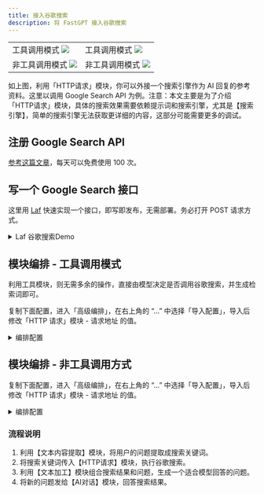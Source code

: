 ```yaml
---
title: 接入谷歌搜索
description: 将 FastGPT 接入谷歌搜索
---
```


|                     |                       |
| --------------------- | --------------------- |
| 工具调用模式 ![](/imgs/google_search_3.webp) | 工具调用模式 ![](/imgs/google_search_4.webp) |
| 非工具调用模式 ![](/imgs/google_search_1.webp) | 非工具调用模式 ![](/imgs/google_search_2.webp) |


如上图，利用「HTTP请求」模块，你可以外接一个搜索引擎作为 AI 回复的参考资料。这里以调用 Google Search API 为例。注意：本文主要是为了介绍 「HTTP请求」模块，具体的搜索效果需要依赖提示词和搜索引擎，尤其是【搜索引擎】，简单的搜索引擎无法获取更详细的内容，这部分可能需要更多的调试。

## 注册 Google Search API

[参考这篇文章](https://zhuanlan.zhihu.com/p/174666017)，每天可以免费使用 100 次。

## 写一个 Google Search 接口

这里用 [Laf](https://laf.dev/) 快速实现一个接口，即写即发布，无需部署。务必打开 POST 请求方式。

<details>
<summary>Laf 谷歌搜索Demo</summary>

```typescript
import cloud from '@lafjs/cloud'

const googleSearchKey = "xxx"
const googleCxId = "3740cxxx"
const baseurl = "https://www.googleapis.com/customsearch/v1"

type RequestType = {
  searchKey: string
}

export default async function (ctx: FunctionContext) {
  const { searchKey } = ctx.body as RequestType
  console.log(ctx.body)
  if (!searchKey) {
    return {
      prompt: ""
    }
  }

  try {
    const { data } = await cloud.fetch.get(baseurl, {
      params: {
        q: searchKey,
        cx: googleCxId,
        key: googleSearchKey,
        c2coff: 1,
        start: 1,
        end: 20,
        dateRestrict: 'm[1]',
      }
    })
    const result = data.items.map((item) => item.snippet).join('\n');

    return { prompt: result }
  } catch (err) {
    console.log(err)
    ctx.response.status(500)
    return {
      message: "异常"
    }
  }
}
```

</details>

## 模块编排 - 工具调用模式

利用工具模块，则无需多余的操作，直接由模型决定是否调用谷歌搜索，并生成检索词即可。

复制下面配置，进入「高级编排」，在右上角的 “...” 中选择「导入配置」，导入后修改「HTTP 请求」模块 - 请求地址 的值。

<details>
<summary>编排配置</summary>

```json
{
  "nodes": [
    {
      "nodeId": "userGuide",
      "name": "系统配置",
      "intro": "可以配置应用的系统参数",
      "avatar": "/imgs/workflow/userGuide.png",
      "flowNodeType": "userGuide",
      "position": {
        "x": 262.2732338817093,
        "y": -476.00241136598146
      },
      "inputs": [
        {
          "key": "welcomeText",
          "renderTypeList": [
            "hidden"
          ],
          "valueType": "string",
          "label": "core.app.Welcome Text",
          "value": ""
        },
        {
          "key": "variables",
          "renderTypeList": [
            "hidden"
          ],
          "valueType": "any",
          "label": "core.app.Chat Variable",
          "value": []
        },
        {
          "key": "questionGuide",
          "valueType": "boolean",
          "renderTypeList": [
            "hidden"
          ],
          "label": "core.app.Question Guide",
          "value": false
        },
        {
          "key": "tts",
          "renderTypeList": [
            "hidden"
          ],
          "valueType": "any",
          "label": "",
          "value": {
            "type": "web"
          }
        },
        {
          "key": "whisper",
          "renderTypeList": [
            "hidden"
          ],
          "valueType": "any",
          "label": "",
          "value": {
            "open": false,
            "autoSend": false,
            "autoTTSResponse": false
          }
        },
        {
          "key": "scheduleTrigger",
          "renderTypeList": [
            "hidden"
          ],
          "valueType": "any",
          "label": "",
          "value": null
        }
      ],
      "outputs": []
    },
    {
      "nodeId": "448745",
      "name": "流程开始",
      "intro": "",
      "avatar": "/imgs/workflow/userChatInput.svg",
      "flowNodeType": "workflowStart",
      "position": {
        "x": 295.8944548701009,
        "y": 110.81336038514848
      },
      "inputs": [
        {
          "key": "userChatInput",
          "renderTypeList": [
            "reference",
            "textarea"
          ],
          "valueType": "string",
          "label": "用户问题",
          "required": true,
          "toolDescription": "用户问题"
        }
      ],
      "outputs": [
        {
          "id": "userChatInput",
          "key": "userChatInput",
          "label": "core.module.input.label.user question",
          "valueType": "string",
          "type": "static"
        }
      ]
    },
    {
      "nodeId": "NOgbnBzUwDgT",
      "name": "工具调用",
      "intro": "通过AI模型自动选择一个或多个功能块进行调用，也可以对插件进行调用。",
      "avatar": "/imgs/workflow/tool.svg",
      "flowNodeType": "tools",
      "showStatus": true,
      "position": {
        "x": 1028.8358722416106,
        "y": -500.8755882990822
      },
      "inputs": [
        {
          "key": "model",
          "renderTypeList": [
            "settingLLMModel",
            "reference"
          ],
          "label": "core.module.input.label.aiModel",
          "valueType": "string",
          "llmModelType": "all",
          "value": "FastAI-plus"
        },
        {
          "key": "temperature",
          "renderTypeList": [
            "hidden"
          ],
          "label": "",
          "value": 0,
          "valueType": "number",
          "min": 0,
          "max": 10,
          "step": 1
        },
        {
          "key": "maxToken",
          "renderTypeList": [
            "hidden"
          ],
          "label": "",
          "value": 2000,
          "valueType": "number",
          "min": 100,
          "max": 4000,
          "step": 50
        },
        {
          "key": "systemPrompt",
          "renderTypeList": [
            "textarea",
            "reference"
          ],
          "max": 3000,
          "valueType": "string",
          "label": "core.ai.Prompt",
          "description": "core.app.tip.chatNodeSystemPromptTip",
          "placeholder": "core.app.tip.chatNodeSystemPromptTip",
          "value": "你是谷歌搜索机器人，根据当前问题和对话记录生成搜索词。你需要自行判断是否需要进行网络实时查询：\n- 如果需查询则生成搜索词。\n- 如果不需要查询则不返回字段。"
        },
        {
          "key": "history",
          "renderTypeList": [
            "numberInput",
            "reference"
          ],
          "valueType": "chatHistory",
          "label": "core.module.input.label.chat history",
          "required": true,
          "min": 0,
          "max": 30,
          "value": 6
        },
        {
          "key": "userChatInput",
          "renderTypeList": [
            "reference",
            "textarea"
          ],
          "valueType": "string",
          "label": "用户问题",
          "required": true,
          "value": [
            "448745",
            "userChatInput"
          ]
        }
      ],
      "outputs": []
    },
    {
      "nodeId": "GMELVPxHfpg5",
      "name": "HTTP 请求",
      "intro": "调用谷歌搜索，查询相关内容",
      "avatar": "/imgs/workflow/http.png",
      "flowNodeType": "httpRequest468",
      "showStatus": true,
      "position": {
        "x": 1013.2159795348916,
        "y": 210.8685573380423
      },
      "inputs": [
        {
          "key": "system_addInputParam",
          "renderTypeList": [
            "addInputParam"
          ],
          "valueType": "dynamic",
          "label": "",
          "required": false,
          "description": "core.module.input.description.HTTP Dynamic Input",
          "editField": {
            "key": true,
            "valueType": true
          }
        },
        {
          "valueType": "string",
          "renderTypeList": [
            "reference"
          ],
          "key": "query",
          "label": "query",
          "toolDescription": "谷歌搜索检索词",
          "required": true,
          "canEdit": true,
          "editField": {
            "key": true,
            "description": true
          }
        },
        {
          "key": "system_httpMethod",
          "renderTypeList": [
            "custom"
          ],
          "valueType": "string",
          "label": "",
          "value": "POST",
          "required": true
        },
        {
          "key": "system_httpReqUrl",
          "renderTypeList": [
            "hidden"
          ],
          "valueType": "string",
          "label": "",
          "description": "core.module.input.description.Http Request Url",
          "placeholder": "https://api.ai.com/getInventory",
          "required": false,
          "value": "https://xxxxxx.laf.dev/google_search"
        },
        {
          "key": "system_httpHeader",
          "renderTypeList": [
            "custom"
          ],
          "valueType": "any",
          "value": [],
          "label": "",
          "description": "core.module.input.description.Http Request Header",
          "placeholder": "core.module.input.description.Http Request Header",
          "required": false
        },
        {
          "key": "system_httpParams",
          "renderTypeList": [
            "hidden"
          ],
          "valueType": "any",
          "value": [],
          "label": "",
          "required": false
        },
        {
          "key": "system_httpJsonBody",
          "renderTypeList": [
            "hidden"
          ],
          "valueType": "any",
          "value": "{\n  \"searchKey\": \"{{query}}\"\n}",
          "label": "",
          "required": false
        }
      ],
      "outputs": [
        {
          "id": "system_addOutputParam",
          "key": "system_addOutputParam",
          "type": "dynamic",
          "valueType": "dynamic",
          "label": "",
          "editField": {
            "key": true,
            "valueType": true
          }
        },
        {
          "id": "httpRawResponse",
          "key": "httpRawResponse",
          "label": "原始响应",
          "description": "HTTP请求的原始响应。只能接受字符串或JSON类型响应数据。",
          "valueType": "any",
          "type": "static"
        },
        {
          "id": "M5YmxaYe8em1",
          "type": "dynamic",
          "key": "prompt",
          "valueType": "string",
          "label": "prompt"
        }
      ]
    }
  ],
  "edges": [
    {
      "source": "448745",
      "target": "NOgbnBzUwDgT",
      "sourceHandle": "448745-source-right",
      "targetHandle": "NOgbnBzUwDgT-target-left"
    },
    {
      "source": "NOgbnBzUwDgT",
      "target": "GMELVPxHfpg5",
      "sourceHandle": "selectedTools",
      "targetHandle": "selectedTools"
    }
  ]
}
```

</details>

## 模块编排 - 非工具调用方式

复制下面配置，进入「高级编排」，在右上角的 “...” 中选择「导入配置」，导入后修改「HTTP 请求」模块 - 请求地址 的值。

<details>
<summary>编排配置</summary>

```json
{
  "nodes": [
    {
      "nodeId": "userGuide",
      "name": "系统配置",
      "intro": "可以配置应用的系统参数",
      "avatar": "/imgs/workflow/userGuide.png",
      "flowNodeType": "userGuide",
      "position": {
        "x": 126.6166221945532,
        "y": -456.00079128406236
      },
      "inputs": [
        {
          "key": "welcomeText",
          "renderTypeList": [
            "hidden"
          ],
          "valueType": "string",
          "label": "core.app.Welcome Text",
          "value": ""
        },
        {
          "key": "variables",
          "renderTypeList": [
            "hidden"
          ],
          "valueType": "any",
          "label": "core.app.Chat Variable",
          "value": []
        },
        {
          "key": "questionGuide",
          "valueType": "boolean",
          "renderTypeList": [
            "hidden"
          ],
          "label": "core.app.Question Guide",
          "value": false
        },
        {
          "key": "tts",
          "renderTypeList": [
            "hidden"
          ],
          "valueType": "any",
          "label": "",
          "value": {
            "type": "web"
          }
        },
        {
          "key": "whisper",
          "renderTypeList": [
            "hidden"
          ],
          "valueType": "any",
          "label": "",
          "value": {
            "open": false,
            "autoSend": false,
            "autoTTSResponse": false
          }
        },
        {
          "key": "scheduleTrigger",
          "renderTypeList": [
            "hidden"
          ],
          "valueType": "any",
          "label": "",
          "value": null
        }
      ],
      "outputs": []
    },
    {
      "nodeId": "448745",
      "name": "流程开始",
      "intro": "",
      "avatar": "/imgs/workflow/userChatInput.svg",
      "flowNodeType": "workflowStart",
      "position": {
        "x": 189.99351048246606,
        "y": 50.36949968375285
      },
      "inputs": [
        {
          "key": "userChatInput",
          "renderTypeList": [
            "reference",
            "textarea"
          ],
          "valueType": "string",
          "label": "用户问题",
          "required": true,
          "toolDescription": "用户问题"
        }
      ],
      "outputs": [
        {
          "id": "userChatInput",
          "key": "userChatInput",
          "label": "core.module.input.label.user question",
          "valueType": "string",
          "type": "static"
        }
      ]
    },
    {
      "nodeId": "TWD5BAqIIFaj",
      "name": "判断器",
      "intro": "根据一定的条件，执行不同的分支。",
      "avatar": "/imgs/workflow/ifElse.svg",
      "flowNodeType": "ifElseNode",
      "showStatus": true,
      "position": {
        "x": 1187.4821088468154,
        "y": -143.83989103517257
      },
      "inputs": [
        {
          "key": "condition",
          "valueType": "string",
          "label": "",
          "renderTypeList": [
            "hidden"
          ],
          "required": false,
          "value": "And"
        },
        {
          "key": "ifElseList",
          "renderTypeList": [
            "hidden"
          ],
          "valueType": "any",
          "label": "",
          "value": [
            {
              "variable": [
                "lG52GzzMm65z",
                "6yF19MRD3nuB"
              ],
              "condition": "isEmpty",
              "value": ""
            }
          ]
        }
      ],
      "outputs": [
        {
          "id": "IF",
          "key": "IF",
          "label": "IF",
          "valueType": "any",
          "type": "source"
        },
        {
          "id": "ELSE",
          "key": "ELSE",
          "label": "ELSE",
          "valueType": "any",
          "type": "source"
        }
      ]
    },
    {
      "nodeId": "1ljV0oTq4zeC",
      "name": "HTTP 请求",
      "intro": "可以发出一个 HTTP 请求，实现更为复杂的操作（联网搜索、数据库查询等）",
      "avatar": "/imgs/workflow/http.png",
      "flowNodeType": "httpRequest468",
      "showStatus": true,
      "position": {
        "x": 1992.0328696814468,
        "y": 127.08080019458595
      },
      "inputs": [
        {
          "key": "DYNAMIC_INPUT_KEY",
          "renderTypeList": [
            "addInputParam"
          ],
          "valueType": "dynamic",
          "label": "",
          "required": false,
          "description": "core.module.input.description.HTTP Dynamic Input",
          "editField": {
            "key": true,
            "valueType": true
          }
        },
        {
          "key": "searchKey",
          "valueType": "string",
          "label": "searchKey",
          "renderTypeList": [
            "reference"
          ],
          "description": "",
          "canEdit": true,
          "editField": {
            "key": true,
            "valueType": true
          },
          "value": [
            "lG52GzzMm65z",
            "6yF19MRD3nuB"
          ]
        },
        {
          "key": "system_httpMethod",
          "renderTypeList": [
            "custom"
          ],
          "valueType": "string",
          "label": "",
          "value": "POST",
          "required": true
        },
        {
          "key": "system_httpReqUrl",
          "renderTypeList": [
            "hidden"
          ],
          "valueType": "string",
          "label": "",
          "description": "core.module.input.description.Http Request Url",
          "placeholder": "https://api.ai.com/getInventory",
          "required": false,
          "value": "https://xxxxxx.laf.dev/google_search"
        },
        {
          "key": "system_httpHeader",
          "renderTypeList": [
            "custom"
          ],
          "valueType": "any",
          "value": [],
          "label": "",
          "description": "core.module.input.description.Http Request Header",
          "placeholder": "core.module.input.description.Http Request Header",
          "required": false
        },
        {
          "key": "system_httpParams",
          "renderTypeList": [
            "hidden"
          ],
          "valueType": "any",
          "value": [],
          "label": "",
          "required": false
        },
        {
          "key": "system_httpJsonBody",
          "renderTypeList": [
            "hidden"
          ],
          "valueType": "any",
          "value": "{\n  \"searchKey\": \"{{searchKey}}\"\n}",
          "label": "",
          "required": false
        },
        {
          "key": "system_addInputParam",
          "renderTypeList": [
            "addInputParam"
          ],
          "valueType": "dynamic",
          "label": "",
          "required": false,
          "description": "core.module.input.description.HTTP Dynamic Input",
          "editField": {
            "key": true,
            "valueType": true
          }
        }
      ],
      "outputs": [
        {
          "id": "system_addOutputParam",
          "key": "system_addOutputParam",
          "type": "dynamic",
          "valueType": "dynamic",
          "label": "",
          "editField": {
            "key": true,
            "valueType": true
          }
        },
        {
          "id": "httpRawResponse",
          "key": "httpRawResponse",
          "label": "原始响应",
          "description": "HTTP请求的原始响应。只能接受字符串或JSON类型响应数据。",
          "valueType": "any",
          "type": "static"
        },
        {
          "id": "yw0oz9XWFXYf",
          "type": "dynamic",
          "key": "prompt",
          "valueType": "string",
          "label": "prompt"
        }
      ]
    },
    {
      "nodeId": "Nc6hBdb3l9Pe",
      "name": "AI 对话",
      "intro": "AI 大模型对话",
      "avatar": "/imgs/workflow/AI.png",
      "flowNodeType": "chatNode",
      "showStatus": true,
      "position": {
        "x": 1982.442841318768,
        "y": -664.9716343803625
      },
      "inputs": [
        {
          "key": "model",
          "renderTypeList": [
            "settingLLMModel",
            "reference"
          ],
          "label": "core.module.input.label.aiModel",
          "valueType": "string",
          "value": "gpt-3.5-turbo"
        },
        {
          "key": "temperature",
          "renderTypeList": [
            "hidden"
          ],
          "label": "",
          "value": 0,
          "valueType": "number",
          "min": 0,
          "max": 10,
          "step": 1
        },
        {
          "key": "maxToken",
          "renderTypeList": [
            "hidden"
          ],
          "label": "",
          "value": 2000,
          "valueType": "number",
          "min": 100,
          "max": 4000,
          "step": 50
        },
        {
          "key": "isResponseAnswerText",
          "renderTypeList": [
            "hidden"
          ],
          "label": "",
          "value": true,
          "valueType": "boolean"
        },
        {
          "key": "quoteTemplate",
          "renderTypeList": [
            "hidden"
          ],
          "label": "",
          "valueType": "string"
        },
        {
          "key": "quotePrompt",
          "renderTypeList": [
            "hidden"
          ],
          "label": "",
          "valueType": "string"
        },
        {
          "key": "systemPrompt",
          "renderTypeList": [
            "textarea",
            "reference"
          ],
          "max": 3000,
          "valueType": "string",
          "label": "core.ai.Prompt",
          "description": "core.app.tip.chatNodeSystemPromptTip",
          "placeholder": "core.app.tip.chatNodeSystemPromptTip",
          "selectedTypeIndex": 1,
          "value": [
            "1ljV0oTq4zeC",
            "httpRawResponse"
          ]
        },
        {
          "key": "history",
          "renderTypeList": [
            "numberInput",
            "reference"
          ],
          "valueType": "chatHistory",
          "label": "core.module.input.label.chat history",
          "required": true,
          "min": 0,
          "max": 30,
          "value": 6
        },
        {
          "key": "userChatInput",
          "renderTypeList": [
            "reference",
            "textarea"
          ],
          "valueType": "string",
          "label": "用户问题",
          "required": true,
          "toolDescription": "用户问题",
          "value": [
            "448745",
            "userChatInput"
          ]
        },
        {
          "key": "quoteQA",
          "renderTypeList": [
            "settingDatasetQuotePrompt"
          ],
          "label": "",
          "debugLabel": "知识库引用",
          "description": "",
          "valueType": "datasetQuote"
        }
      ],
      "outputs": [
        {
          "id": "history",
          "key": "history",
          "label": "core.module.output.label.New context",
          "description": "core.module.output.description.New context",
          "valueType": "chatHistory",
          "type": "static"
        },
        {
          "id": "answerText",
          "key": "answerText",
          "label": "core.module.output.label.Ai response content",
          "description": "core.module.output.description.Ai response content",
          "valueType": "string",
          "type": "static"
        }
      ]
    },
    {
      "nodeId": "FYLw1BokYUad",
      "name": "文本加工",
      "intro": "可对固定或传入的文本进行加工后输出，非字符串类型数据最终会转成字符串类型。",
      "avatar": "/imgs/workflow/textEditor.svg",
      "flowNodeType": "pluginModule",
      "showStatus": false,
      "position": {
        "x": 2479.5913201989906,
        "y": 288.52613614690904
      },
      "inputs": [
        {
          "key": "system_addInputParam",
          "valueType": "dynamic",
          "label": "动态外部数据",
          "renderTypeList": [
            "addInputParam"
          ],
          "required": false,
          "description": "",
          "canEdit": false,
          "value": "",
          "editField": {
            "key": true
          },
          "dynamicParamDefaultValue": {
            "inputType": "reference",
            "valueType": "string",
            "required": true
          }
        },
        {
          "key": "q",
          "valueType": "string",
          "label": "q",
          "renderTypeList": [
            "reference"
          ],
          "required": true,
          "description": "",
          "canEdit": true,
          "editField": {
            "key": true
          },
          "value": [
            "448745",
            "userChatInput"
          ]
        },
        {
          "key": "response",
          "valueType": "string",
          "label": "response",
          "renderTypeList": [
            "reference"
          ],
          "required": true,
          "description": "",
          "canEdit": true,
          "editField": {
            "key": true
          },
          "value": [
            "1ljV0oTq4zeC",
            "yw0oz9XWFXYf"
          ]
        },
        {
          "key": "文本",
          "valueType": "string",
          "label": "文本",
          "renderTypeList": [
            "textarea"
          ],
          "required": true,
          "description": "",
          "canEdit": false,
          "value": "请使用下面<data> </data>中的数据作为本次对话的参考。请直接输出答案，不要提及你是从<data> </data>中获取的知识。\n\n当前时间:{{cTime}}\n\n<data>\n{{response}}\n</data>\n\n我的问题:\"{{q}}\"",
          "editField": {
            "key": true
          },
          "maxLength": "",
          "dynamicParamDefaultValue": {
            "inputType": "reference",
            "valueType": "string",
            "required": true
          }
        }
      ],
      "outputs": [
        {
          "id": "text",
          "type": "static",
          "key": "text",
          "valueType": "string",
          "label": "text",
          "description": ""
        }
      ],
      "pluginId": "community-textEditor"
    },
    {
      "nodeId": "EX0g9oK3sCOC",
      "name": "AI 对话",
      "intro": "AI 大模型对话",
      "avatar": "/imgs/workflow/AI.png",
      "flowNodeType": "chatNode",
      "showStatus": true,
      "position": {
        "x": 3199.17223136331,
        "y": -100.06379812849427
      },
      "inputs": [
        {
          "key": "model",
          "renderTypeList": [
            "settingLLMModel",
            "reference"
          ],
          "label": "core.module.input.label.aiModel",
          "valueType": "string",
          "value": "gpt-3.5-turbo"
        },
        {
          "key": "temperature",
          "renderTypeList": [
            "hidden"
          ],
          "label": "",
          "value": 0,
          "valueType": "number",
          "min": 0,
          "max": 10,
          "step": 1
        },
        {
          "key": "maxToken",
          "renderTypeList": [
            "hidden"
          ],
          "label": "",
          "value": 2000,
          "valueType": "number",
          "min": 100,
          "max": 4000,
          "step": 50
        },
        {
          "key": "isResponseAnswerText",
          "renderTypeList": [
            "hidden"
          ],
          "label": "",
          "value": true,
          "valueType": "boolean"
        },
        {
          "key": "quoteTemplate",
          "renderTypeList": [
            "hidden"
          ],
          "label": "",
          "valueType": "string"
        },
        {
          "key": "quotePrompt",
          "renderTypeList": [
            "hidden"
          ],
          "label": "",
          "valueType": "string"
        },
        {
          "key": "systemPrompt",
          "renderTypeList": [
            "textarea",
            "reference"
          ],
          "max": 3000,
          "valueType": "string",
          "label": "core.ai.Prompt",
          "description": "core.app.tip.chatNodeSystemPromptTip",
          "placeholder": "core.app.tip.chatNodeSystemPromptTip"
        },
        {
          "key": "history",
          "renderTypeList": [
            "numberInput",
            "reference"
          ],
          "valueType": "chatHistory",
          "label": "core.module.input.label.chat history",
          "required": true,
          "min": 0,
          "max": 30,
          "value": 6
        },
        {
          "key": "userChatInput",
          "renderTypeList": [
            "reference",
            "textarea"
          ],
          "valueType": "string",
          "label": "用户问题",
          "required": true,
          "toolDescription": "用户问题",
          "value": [
            "FYLw1BokYUad",
            "text"
          ]
        },
        {
          "key": "quoteQA",
          "renderTypeList": [
            "settingDatasetQuotePrompt"
          ],
          "label": "",
          "debugLabel": "知识库引用",
          "description": "",
          "valueType": "datasetQuote"
        }
      ],
      "outputs": [
        {
          "id": "history",
          "key": "history",
          "label": "core.module.output.label.New context",
          "description": "core.module.output.description.New context",
          "valueType": "chatHistory",
          "type": "static"
        },
        {
          "id": "answerText",
          "key": "answerText",
          "label": "core.module.output.label.Ai response content",
          "description": "core.module.output.description.Ai response content",
          "valueType": "string",
          "type": "static"
        }
      ]
    },
    {
      "nodeId": "lG52GzzMm65z",
      "name": "文本内容提取",
      "intro": "可从文本中提取指定的数据，例如：sql语句、搜索关键词、代码等",
      "avatar": "/imgs/workflow/extract.png",
      "flowNodeType": "contentExtract",
      "showStatus": true,
      "position": {
        "x": 535.331344778598,
        "y": -437.1382636373696
      },
      "inputs": [
        {
          "key": "model",
          "renderTypeList": [
            "selectLLMModel",
            "reference"
          ],
          "label": "core.module.input.label.aiModel",
          "required": true,
          "valueType": "string",
          "llmModelType": "extractFields",
          "value": "gpt-3.5-turbo"
        },
        {
          "key": "description",
          "renderTypeList": [
            "textarea",
            "reference"
          ],
          "valueType": "string",
          "label": "提取要求描述",
          "description": "给AI一些对应的背景知识或要求描述，引导AI更好的完成任务。\n该输入框可使用全局变量。",
          "placeholder": "例如: \n1. 当前时间为: {{cTime}}。你是一个实验室预约助手，你的任务是帮助用户预约实验室，从文本中获取对应的预约信息。\n2. 你是谷歌搜索助手，需要从文本中提取出合适的搜索词。",
          "value": "你是谷歌搜索机器人，根据当前问题和对话记录生成搜索词。你需要自行判断是否需要进行网络实时查询：\n- 如果需查询则生成搜索词。\n- 如果不需要查询则不返回字段。"
        },
        {
          "key": "history",
          "renderTypeList": [
            "numberInput",
            "reference"
          ],
          "valueType": "chatHistory",
          "label": "core.module.input.label.chat history",
          "required": true,
          "min": 0,
          "max": 30,
          "value": 6
        },
        {
          "key": "content",
          "renderTypeList": [
            "reference",
            "textarea"
          ],
          "label": "需要提取的文本",
          "required": true,
          "valueType": "string",
          "toolDescription": "需要检索的内容",
          "value": [
            "448745",
            "userChatInput"
          ]
        },
        {
          "key": "extractKeys",
          "renderTypeList": [
            "custom"
          ],
          "label": "",
          "valueType": "any",
          "description": "由 '描述' 和 'key' 组成一个目标字段，可提取多个目标字段",
          "value": [
            {
              "required": false,
              "defaultValue": "",
              "desc": "搜索词",
              "key": "searchKey",
              "enum": ""
            }
          ]
        }
      ],
      "outputs": [
        {
          "id": "fields",
          "key": "fields",
          "label": "完整提取结果",
          "description": "一个 JSON 字符串，例如：{\"name:\":\"YY\",\"Time\":\"2023/7/2 18:00\"}",
          "valueType": "string",
          "type": "static"
        },
        {
          "id": "6yF19MRD3nuB",
          "key": "searchKey",
          "label": "提取结果-搜索词",
          "valueType": "string",
          "type": "static"
        }
      ]
    }
  ],
  "edges": [
    {
      "source": "TWD5BAqIIFaj",
      "target": "Nc6hBdb3l9Pe",
      "sourceHandle": "TWD5BAqIIFaj-source-IF",
      "targetHandle": "Nc6hBdb3l9Pe-target-left"
    },
    {
      "source": "1ljV0oTq4zeC",
      "target": "FYLw1BokYUad",
      "sourceHandle": "1ljV0oTq4zeC-source-right",
      "targetHandle": "FYLw1BokYUad-target-left"
    },
    {
      "source": "FYLw1BokYUad",
      "target": "EX0g9oK3sCOC",
      "sourceHandle": "FYLw1BokYUad-source-right",
      "targetHandle": "EX0g9oK3sCOC-target-left"
    },
    {
      "source": "448745",
      "target": "lG52GzzMm65z",
      "sourceHandle": "448745-source-right",
      "targetHandle": "lG52GzzMm65z-target-left"
    },
    {
      "source": "lG52GzzMm65z",
      "target": "TWD5BAqIIFaj",
      "sourceHandle": "lG52GzzMm65z-source-right",
      "targetHandle": "TWD5BAqIIFaj-target-left"
    },
    {
      "source": "TWD5BAqIIFaj",
      "target": "1ljV0oTq4zeC",
      "sourceHandle": "TWD5BAqIIFaj-source-ELSE",
      "targetHandle": "1ljV0oTq4zeC-target-left"
    }
  ]
}
```

</details>


### 流程说明

1. 利用【文本内容提取】模块，将用户的问题提取成搜索关键词。
2. 将搜索关键词传入【HTTP请求】模块，执行谷歌搜索。
3. 利用【文本加工】模块组合搜索结果和问题，生成一个适合模型回答的问题。
4. 将新的问题发给【AI对话】模块，回答搜索结果。

